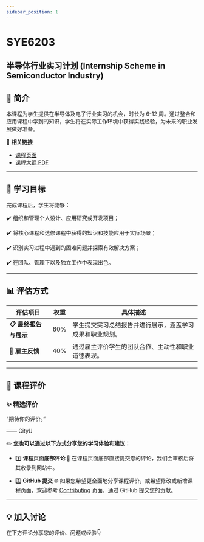 ```yaml
---
sidebar_position: 1
---
```


# SYE6203
## 半导体行业实习计划 (Internship Scheme in Semiconductor Industry)

## **📘 简介**
本课程为学生提供在半导体及电子行业实习的机会，时长为 6-12 周。通过整合和应用课程中学到的知识，学生将在实际工作环境中获得实践经验，为未来的职业发展做好准备。

🔗 **相关链接**
- [课程页面](https://www.cityu.edu.hk/catalogue/pg/202425/course/SYE6203.htm)
- [课程大纲 PDF](https://www.cityu.edu.hk/catalogue/pg/202425/course/SYE6203.pdf)

---

## **🎯 学习目标**

完成课程后，学生将能够：

✔️ 组织和管理个人设计、应用研究或开发项目；

✔️ 将核心课程和选修课程中获得的知识和技能应用于实际场景；

✔️ 识别实习过程中遇到的困难问题并探索有效解决方案；

✔️ 在团队、管理下以及独立工作中表现出色。

---

## **📊 评估方式**

| **评估项目**                | **权重** | **具体描述**                                                                                       |
|----------------------------|---------|---------------------------------------------------------------------------------------------------|
| **📋 最终报告与展示**         | 60%      | 学生提交实习总结报告并进行展示，涵盖学习成果和职业规划。                                               |
| **📂 雇主反馈**              | 40%      | 通过雇主评价学生的团队合作、主动性和职业道德表现。                                                      |

---

## **💬 课程评价**

### ✨ **精选评价**
<div className={commentStyles.commentBox}>
    <p className={commentStyles.commentText}>
        “期待你的评价。”
    </p>
    <p className={commentStyles.commentAuthor}>—— CityU</p>
</div>

✏️ **您也可以通过以下方式分享您的学习体验和建议：**

- 1️⃣ **课程页面底部评论**
💬 在课程页面底部直接提交您的评论，我们会审核后将其收录到网站中。

- 2️⃣ **GitHub 提交**
🌐 如果您希望更全面地分享课程评价，或希望修改或新增课程页面，欢迎参考 [Contributing](https://penjc.github.io/CityU/contributing) 页面，通过 GitHub 提交您的贡献。

---

## **💡 加入讨论**

在下方评论分享您的评价、问题或经验👇
<Utterances />